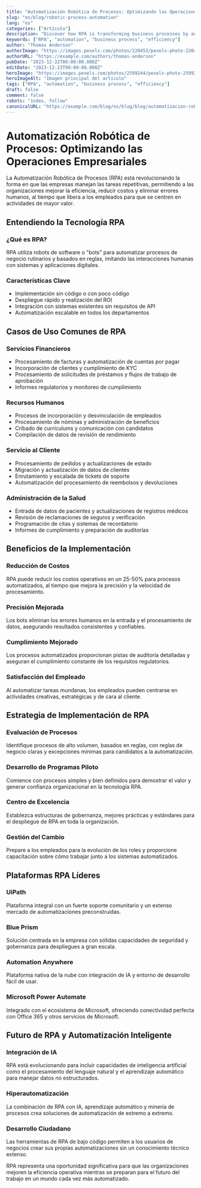 ```yaml
---
title: "Automatización Robótica de Procesos: Optimizando las Operaciones Empresariales"
slug: "es/blog/robotic-process-automation"
lang: "es"
categories: ["Artículo"]
description: "Discover how RPA is transforming business processes by automating repetitive tasks, reducing errors, and freeing employees for strategic work."
keywords: ["RPA", "automation", "business process", "efficiency"]
author: "Thomas Anderson"
authorImage: "https://images.pexels.com/photos/220453/pexels-photo-220453.jpeg?auto=compress&cs=tinysrgb&w=120&h=120&dpr=1"
authorURL: "https://example.com/authors/thomas-anderson"
pubDate: "2023-12-22T00:00:00.000Z"
editDate: "2023-12-23T00:00:00.000Z"
heroImage: "https://images.pexels.com/photos/2599244/pexels-photo-2599244.jpeg?auto=compress&cs=tinysrgb&w=1260&h=750&dpr=1"
heroImageAlt: "Imagen principal del artículo"
tags: ["RPA", "automation", "business process", "efficiency"]
draft: false
comment: false
robots: "index, follow"
canonicalURL: "https://example.com/blog/es/blog/blog/automatizacion-robotica-procesos"
---
```


# Automatización Robótica de Procesos: Optimizando las Operaciones Empresariales

La Automatización Robótica de Procesos (RPA) está revolucionando la forma en que las empresas manejan las tareas repetitivas, permitiendo a las organizaciones mejorar la eficiencia, reducir costos y eliminar errores humanos, al tiempo que libera a los empleados para que se centren en actividades de mayor valor.

## Entendiendo la Tecnología RPA

### ¿Qué es RPA?

RPA utiliza robots de software o "bots" para automatizar procesos de negocio rutinarios y basados en reglas, imitando las interacciones humanas con sistemas y aplicaciones digitales.

### Características Clave

- Implementación sin código o con poco código
- Despliegue rápido y realización del ROI
- Integración con sistemas existentes sin requisitos de API
- Automatización escalable en todos los departamentos

## Casos de Uso Comunes de RPA

### Servicios Financieros

- Procesamiento de facturas y automatización de cuentas por pagar
- Incorporación de clientes y cumplimiento de KYC
- Procesamiento de solicitudes de préstamos y flujos de trabajo de aprobación
- Informes regulatorios y monitoreo de cumplimiento

### Recursos Humanos

- Procesos de incorporación y desvinculación de empleados
- Procesamiento de nóminas y administración de beneficios
- Cribado de currículums y comunicación con candidatos
- Compilación de datos de revisión de rendimiento

### Servicio al Cliente

- Procesamiento de pedidos y actualizaciones de estado
- Migración y actualización de datos de clientes
- Enrutamiento y escalada de tickets de soporte
- Automatización del procesamiento de reembolsos y devoluciones

### Administración de la Salud

- Entrada de datos de pacientes y actualizaciones de registros médicos
- Revisión de reclamaciones de seguros y verificación
- Programación de citas y sistemas de recordatorio
- Informes de cumplimiento y preparación de auditorías

## Beneficios de la Implementación

### Reducción de Costos

RPA puede reducir los costos operativos en un 25-50% para procesos automatizados, al tiempo que mejora la precisión y la velocidad de procesamiento.

### Precisión Mejorada

Los bots eliminan los errores humanos en la entrada y el procesamiento de datos, asegurando resultados consistentes y confiables.

### Cumplimiento Mejorado

Los procesos automatizados proporcionan pistas de auditoría detalladas y aseguran el cumplimiento constante de los requisitos regulatorios.

### Satisfacción del Empleado

Al automatizar tareas mundanas, los empleados pueden centrarse en actividades creativas, estratégicas y de cara al cliente.

## Estrategia de Implementación de RPA

### Evaluación de Procesos

Identifique procesos de alto volumen, basados en reglas, con reglas de negocio claras y excepciones mínimas para candidatos a la automatización.

### Desarrollo de Programas Piloto

Comience con procesos simples y bien definidos para demostrar el valor y generar confianza organizacional en la tecnología RPA.

### Centro de Excelencia

Establezca estructuras de gobernanza, mejores prácticas y estándares para el despliegue de RPA en toda la organización.

### Gestión del Cambio

Prepare a los empleados para la evolución de los roles y proporcione capacitación sobre cómo trabajar junto a los sistemas automatizados.

## Plataformas RPA Líderes

### UiPath

Plataforma integral con un fuerte soporte comunitario y un extenso mercado de automatizaciones preconstruidas.

### Blue Prism

Solución centrada en la empresa con sólidas capacidades de seguridad y gobernanza para despliegues a gran escala.

### Automation Anywhere

Plataforma nativa de la nube con integración de IA y entorno de desarrollo fácil de usar.

### Microsoft Power Automate

Integrado con el ecosistema de Microsoft, ofreciendo conectividad perfecta con Office 365 y otros servicios de Microsoft.

## Futuro de RPA y Automatización Inteligente

### Integración de IA

RPA está evolucionando para incluir capacidades de inteligencia artificial como el procesamiento del lenguaje natural y el aprendizaje automático para manejar datos no estructurados.

### Hiperautomatización

La combinación de RPA con IA, aprendizaje automático y minería de procesos crea soluciones de automatización de extremo a extremo.

### Desarrollo Ciudadano

Las herramientas de RPA de bajo código permiten a los usuarios de negocios crear sus propias automatizaciones sin un conocimiento técnico extenso.

RPA representa una oportunidad significativa para que las organizaciones mejoren la eficiencia operativa mientras se preparan para el futuro del trabajo en un mundo cada vez más automatizado.
